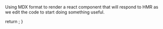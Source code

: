 Using MDX format to render a react component that will respond to HMR as we edit the code to start doing something useful.



  return <Sketch />;
}
